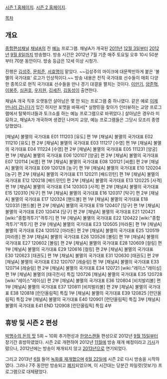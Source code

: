 [http://tv.ichannela.com/enter/nationalteam 시즌 1 홈페이지].
[http://tv.ichannela.com/enter/nationalteam2 시즌 2 홈페이지].

[[목차]]
== 개요 ==
[[종합편성채널]] [[채널A]]의 전 [[예능]] 프로그램. 채널A가 개국된 [[2011년]] [[12월 3일]]부터 [[2012년]] [[9월 8일]]까지 방송했다. 방송 시간은 2012년 7월 기준 매주 토요일 오후 10시 50분부터 70분 동안이다. 방송 등급은 12세 이상 시청가.

진행은 [[김성주]], [[문희준]], [[서효명]]이 맡았다. ~~김성주의 마이크에 대문짝만하게 붙은 '불멸의 국가대표' 로고가 인상적이다.~~ 방송 내용은 전직 국가대표 선수들이 매회 다양한 종목으로 현직 국가대표 선수들을 만나 경기 대결을 펼치는 것이다. [[이만기]], [[양준혁]], [[이봉주]], [[심권호]], [[우지원]], [[김세진]], [[김동성]]이 출연한다.

채널A 개국 직후 오랫동안 살아남은 몇 안 되는 프로그램 중 하나였다. 같은 예로 [[이제 만나러 갑니다]]가 있긴 하지만 포맷을 바꿔서[* 실향민을 찾아가 인터뷰하는 교양 프로그램에서 탈북미녀들과 토크쇼를 하는 예능 프로그램으로 바뀌었다.] 살아남은 경우라 미묘하고, 채널A가 개국하며 생겼던 나머지 교양, 예능 프로그램들은 그당시 모조리 종영당했었다.

[채널A] 불멸의 국가대표 E01 111203 [유도] 편 1부
[채널A] 불멸의 국가대표 E02 111210 [유도] 편 2부
[채널A] 불멸의 국가대표 E03 111217 [수영] 편 1부
[채널A] 불멸의 국가대표 E04 111224 [수영] 편 2부
[채널A] 불멸의 국가대표 E05 111231 [양궁] 편 1부
[채널A] 불멸의 국가대표 E06 120107 [양궁] 편 2부
[채널A] 불멸의 국가대표 E07 120114 [씨름] 편 1부
[채널A] 불멸의 국가대표 E08 120121 [씨름] 편 2부
[채널A] 불멸의 국가대표 E09 120128 [농구] 편 1부
[채널A] 불멸의 국가대표 E10 120204 [농구] 편 2부
[채널A] 불멸의 국가대표 E11 120211 [배드민턴] 편 1부
[채널A] 불멸의 국가대표 E12 120218 [배드민턴] 편 2부
[채널A] 불멸의 국가대표 E13 120225 [사격] 편 1부
[채널A] 불멸의 국가대표 E14 120303 [사격] 편 2부
[채널A] 불멸의 국가대표 E15 120310 [탁구] 편 1부
[채널A] 불멸의 국가대표 E16 120317 [탁구] 편 2부
[채널A] 불멸의 국가대표 E17 120324 [핸드볼] 편 1부
[채널A] 불멸의 국가대표 E18 120331 [핸드볼] 편 2부
[채널A] 불멸의 국가대표 E19 120407 [당구] 편 1부
[채널A] 불멸의 국가대표 E20 120414 [당구] 편 2부
[채널A] 불멸의 국가대표 E21 120421 [wiki:"종합격투기"격투기] 편 1부
[채널A] 불멸의 국가대표 E22 120422 [wiki:"종합격투기"격투기] 편 2부
[채널A] 불멸의 국가대표 E23 120505 [마라톤] 편 1부
[채널A] 불멸의 국가대표 E24 120512 [마라톤] 편 2부
[채널A] 불멸의 국가대표 E25 120519 [마라톤] 편 3부
[채널A] 불멸의 국가대표 E26 120526 [볼링] 편 1부
[채널A] 불멸의 국가대표 E27 120602 [볼링] 편 2부
[채널A] 불멸의 국가대표 E28 120609 [컬링] 편 1부
[채널A] 불멸의 국가대표 E29 120616 [컬링] 편 2부
[채널A] 불멸의 국가대표 E30 120623 [태권도] 편 1부
[채널A] 불멸의 국가대표 E31 120630 [태권도] 편 2부
[채널A] 불멸의 국가대표 E32 120707 [레슬링] 편 1부
[채널A] 불멸의 국가대표 E33 120714 [레슬링] 편 2부
[채널A] 불멸의 국가대표 E34 120721 [wiki:"레이스"레이싱] 편 1부
[채널A] 불멸의 [태극전사] 특집 120726
[채널A] 불멸의 국가대표 E35 120728 [wiki:"레이스"레이싱] 편 2부
[채널A] 불멸의 국가대표 E36 120804 [비치발리볼] 편 1부
[채널A] 불멸의 국가대표 E37 120811 [비치발리볼] 편 2부
[채널A] 불멸의 국가대표 E38 120818 [런던올림픽] 특집 1부
[채널A] 불멸의 국가대표 E39 120825 [런던올림픽] 특집 2부
[채널A] 불멸의 국가대표 E40 120901 [런던올림픽] 특집 3부
[채널A] 불멸의 국가대표 E41 END 120908 [런던올림픽] 특집 4부

== 휴방 및 시즌 2 편성 ==
[[박명수의 돈의 맛]] 5회 ~ 10회 추가편성과 [[한양스캔들]] 편성으로 2012년 [[9월 15일]]부터 장기간 휴방하였었다. 시즌 2로 개편하여 2012년 [[11월]]에 방송 재개 예정이라고 [http://news.naver.com/main/read.nhn?mode=LSD&mid=sec&sid1=106&oid=100&aid=0000029352 기사]가 떴으나, 2012년에는 방송이 재개되지 않고 [[2013년]]으로 연기되었다.

그리고 2013년 [[6월]] 들어 [http://news.naver.com/main/read.nhn?mode=LSD&mid=sec&sid1=106&oid=023&aid=0002533538 녹화를 재개했으며] [[6월 22일]]에 시즌 2로 다시 방송을 시작하였다. 그러나 7주 동안만 방송되고 [http://news.naver.com/main/read.nhn?mode=LSD&mid=sec&sid1=106&oid=108&aid=0002238831 폐지]되었으며, 이 시간대는 당분간 파일럿(맛보기) 프로그램으로 대체됐었다.
